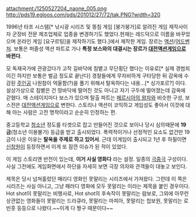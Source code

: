 attachment:/1250527204_naone_005.png
http://pds19.egloos.com/pds/201012/27/72/tak.PNG?width=320

1996년 타프 시스템[* 낚시광 시리즈 및 똥침 게임 [붕가붕가]로 알려진 게임 제작사이자 군장비 전문 제조업체로 업종을 변경하기도 했었다.현재는 레드덕으로 이름을 바꾸었으며 온라인 게임 [요구르팅]을 제작하기도 했다.]에서 제작한 게임. 장르는 [[액션]]/[[어드벤처]]. 보통은 퍼즐성 액션 파트로 가나 '''특정 보스와의 대결시는 장르가 [[대전액션게임]]으로 바뀐다'''.

모 독재국가에 관광갔다가 고작 길바닥에 침뱉고 무단횡단 했다는 이유로[* 실제 경범죄이긴 하지만 보통은 벌금 정도로 끝난다] 경찰들에게 무자비하게 구타당한 뒤 감옥에 수감된 [[주인공]] 나원참이 억울함(?)을 풀기 위해서 탈옥하다는 내용...[* 싱가포르?] 이다. 설상가상으로 침뱉은 건 땅바닥에 떨어진 것도 아니고 자기 구두에 떨어졌는데 감옥에 갇혔다. 매 스테이지마다 보스가 있으며 탈출 파트는 [[페르시아의 왕자]]와 비슷한 구성, 보스전은 [[대전액션게임]]으로 변한다. 스토리나 액션이 코믹하고 게임성도 좋아서 이것에 대해 아는 사람은 고전 명작이라고 순순히 인정하는 편.

중고등학교 [[청소년]] 정도를 타겟으로 잡고 만들어진 것으로 보이나 당시 심의때문에 '''19금'''(청소년 이용불가) 등급을 받고 출시되었다. 폭력적이거나 선정적인 요소도 없건만 19금이 나온 이유는 '''탈옥을 주제로 하고 있어서'''. 근데 이게임이 출시되고 1년 후 하필이면 [[신창원]]이 등장하면서 이게 또 잠깐 이슈가 된 적이 있었다.


이 게임 스토리엔 반전이 있는데, '''이거 사실 영화다''' 라는 설정. 일종의 [[극중극]] 구성이다. 사실 그전에도 게임화면에서 하단을 자세히 보면 극장 의자와 관객들이 대놓고 보인다. 

제목은 당시 넘쳐흘렀던 패리디 영화인 못말리는 시리즈에서 가져왔다. 그런데 이 쪽은 시리즈는 사실 아니고, 그냥 패러디 영화에 모두 못말리는 이라는 제목을 붙인 경우이다. Hot shot이 못말리는 비행사로, Hot shot의 후속작이 못말리는 람보로, 그외에 아무런 상관없는 영화들이 못말리는 드라큐라, 못말리는 마피아, 못말리는 첩보원, 못말리는 로빈훗 등등으로 나왔다.~~이게 다 짱구 때문이다~~

